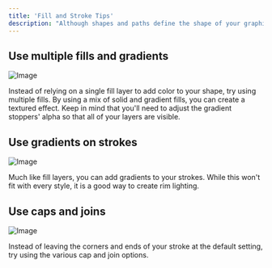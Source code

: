```yaml
---
title: 'Fill and Stroke Tips'
description: "Although shapes and paths define the shape of your graphics, it's the fills and strokes that will give your graphics form. Here are a few ways to use fills and strokes to bring your creations to another level."
---
```


## Use multiple fills and gradients 

![Image](https://ucarecdn.com/1d813f73-7926-43d8-a992-d565a6670964/)

Instead of relying on a single fill layer to add color to your shape, try using multiple fills. By using a mix of solid and gradient fills, you can create a textured effect. Keep in mind that you'll need to adjust the gradient stoppers' alpha so that all of your layers are visible.

## Use gradients on strokes 

![Image](https://ucarecdn.com/9cb4bd09-17c4-46c0-98fc-83d06ef4104e/)

Much like fill layers, you can add gradients to your strokes. While this won't fit with every style, it is a good way to create rim lighting.

## Use caps and joins

![Image](https://ucarecdn.com/41e7b204-ecc6-4887-b4d8-1ccc2292b03f/)

Instead of leaving the corners and ends of your stroke at the default setting, try using the various cap and join options.
